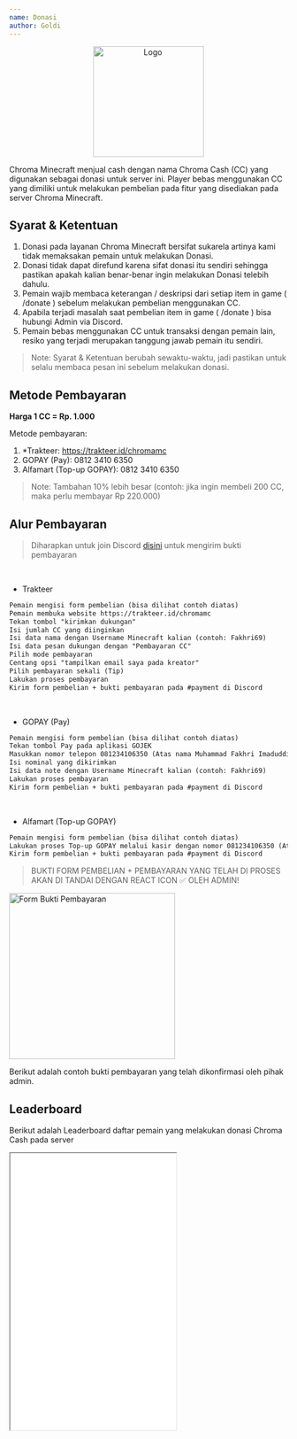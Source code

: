 ```yaml
---
name: Donasi
author: Goldi
---
```


<center>
  <img src="/img/logo.png" alt="Logo" width="200" />
</center>


Chroma Minecraft menjual cash dengan nama Chroma Cash (CC) yang digunakan sebagai
donasi untuk server ini. Player bebas menggunakan CC yang dimiliki untuk melakukan
pembelian pada fitur yang disediakan pada server Chroma Minecraft.

## Syarat & Ketentuan

1. Donasi pada layanan Chroma Minecraft bersifat sukarela artinya kami tidak memaksakan pemain untuk melakukan Donasi.
2. Donasi tidak dapat direfund karena sifat donasi itu sendiri sehingga pastikan apakah kalian benar-benar ingin melakukan Donasi telebih dahulu.
3. Pemain wajib membaca keterangan / deskripsi dari setiap item in game ( /donate ) sebelum melakukan pembelian menggunakan CC.
4. Apabila terjadi masalah saat pembelian item in game ( /donate ) bisa hubungi Admin via Discord.
5. Pemain bebas menggunakan CC untuk transaksi dengan pemain lain, resiko yang terjadi merupakan tanggung jawab pemain itu sendiri.

> Note: Syarat & Ketentuan berubah sewaktu-waktu, jadi pastikan untuk selalu membaca pesan ini sebelum melakukan donasi.

## Metode Pembayaran

**Harga 1 CC = Rp. 1.000**

Metode pembayaran:

1. \*Trakteer: https://trakteer.id/chromamc
2. GOPAY (Pay): 0812 3410 6350
3. Alfamart (Top-up GOPAY): 0812 3410 6350

> Note: Tambahan 10% lebih besar (contoh: jika ingin membeli 200 CC, maka perlu membayar Rp 220.000)

## Alur Pembayaran

> Diharapkan untuk join Discord [disini](https://discord.chroma-gaming.xyz) untuk mengirim bukti pembayaran

<br />

- Trakteer

```md
Pemain mengisi form pembelian (bisa dilihat contoh diatas)
Pemain membuka website https://trakteer.id/chromamc
Tekan tombol "kirimkan dukungan"
Isi jumlah CC yang diinginkan
Isi data nama dengan Username Minecraft kalian (contoh: Fakhri69)
Isi data pesan dukungan dengan "Pembayaran CC"
Pilih mode pembayaran
Centang opsi "tampilkan email saya pada kreator"
Pilih pembayaran sekali (Tip)
Lakukan proses pembayaran
Kirim form pembelian + bukti pembayaran pada #payment di Discord
```

<br />

- GOPAY (Pay)

```md
Pemain mengisi form pembelian (bisa dilihat contoh diatas)
Tekan tombol Pay pada aplikasi GOJEK
Masukkan nomor telepon 081234106350 (Atas nama Muhammad Fakhri Imaduddin)
Isi nominal yang dikirimkan
Isi data note dengan Username Minecraft kalian (contoh: Fakhri69)
Lakukan proses pembayaran
Kirim form pembelian + bukti pembayaran pada #payment di Discord
```

<br />

- Alfamart (Top-up GOPAY)

```md
Pemain mengisi form pembelian (bisa dilihat contoh diatas)
Lakukan proses Top-up GOPAY melalui kasir dengan nomor 081234106350 (Atas nama Muhammad Fakhri Imaduddin)
Kirim form pembelian + bukti pembayaran pada #payment di Discord
```

> BUKTI FORM PEMBELIAN + PEMBAYARAN YANG TELAH DI PROSES AKAN DI TANDAI DENGAN REACT ICON ✅ OLEH ADMIN!

<img src="/img/form-donasi-approved.png" alt="Form Bukti Pembayaran" width="300px"/>

Berikut adalah contoh bukti pembayaran yang telah dikonfirmasi oleh pihak admin.

## Leaderboard

Berikut adalah Leaderboard daftar pemain yang melakukan donasi Chroma Cash pada server

<iframe height="500px" seamless scrolling="yes" src={LIST_URL.LEADERBOARD} />
